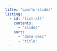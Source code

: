 ```yaml
---
title: "quarto-slides"
listing:
  - id: "list-all"
    contents:
      - "slides"
    sort:
      - "date desc"
      - "title"
---
```


::: {#list-all}
:::
